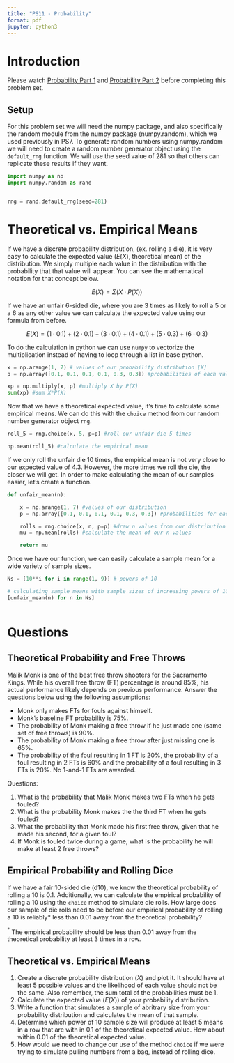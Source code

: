 ```yaml
---
title: "PS11 - Probability"
format: pdf
jupyter: python3
---
```


# Introduction

Please watch [Probability Part 1](https://youtu.be/OyddY7DlV58?si=fZFJNF5doZ_4mDTV) 
and [Probability Part 2](https://youtu.be/oZCskBpHWyk?si=lCFQbjzEHPfgg-Z1)
before completing this problem set.

## Setup

For this problem set we will need the numpy package, and also specifically the
random module from the numpy package (numpy.random), which we used previously in
PS7. To generate random numbers using numpy.random we will need to create a 
random number generator object using the `default_rng` function. We will use the 
seed value of 281 so that others can replicate these results if they want.

```python

import numpy as np
import numpy.random as rand


rng = rand.default_rng(seed=281)

```


# Theoretical vs. Empirical Means

If we have a discrete probability distribution, (ex. rolling a die), it is very 
easy to calculate the expected value ($E(X)$, theoretical mean) of the 
distribution. We simply multiple each value in the distribution with the 
probability that that value will appear. You can see the mathematical notation 
for that concept below. 

$$
E(X) = \Sigma (X \cdot P(X))
$$

If we have an unfair 6-sided die, where you are 3 times as likely to roll a 5 or
a 6 as any other value we can calculate the expected value using our formula 
from before.

$$
E(X) = (1\cdot 0.1)+(2\cdot 0.1)+(3\cdot 0.1)+(4\cdot 0.1)+(5\cdot 0.3)+(6\cdot 0.3) 
$$

To do the calculation in python we can use `numpy` to vectorize the
multiplication instead of having to loop through a list in base python.

```python

x = np.arange(1, 7) # values of our probability distribution [X]
p = np.array([0.1, 0.1, 0.1, 0.1, 0.3, 0.3]) #probabilities of each value [P(X)]

xp = np.multiply(x, p) #multiply X by P(X)
sum(xp) #sum X*P(X)

```

Now that we have a theoretical expected value, it's time to calculate some 
empirical means. We can do this with the `choice` method from our random number
generator object `rng`. 

```python

roll_5 = rng.choice(x, 5, p=p) #roll our unfair die 5 times

np.mean(roll_5) #calculate the empirical mean

```

If we only roll the unfair die 10 times, the empirical mean is not very close to
our expected value of 4.3. However, the more times we roll the die, the closer 
we will get. In order to make calculating the mean of our samples easier, let's 
create a function.

```python

def unfair_mean(n):

    x = np.arange(1, 7) #values of our distribution
    p = np.array([0.1, 0.1, 0.1, 0.1, 0.3, 0.3]) #probabilities for each value

    rolls = rng.choice(x, n, p=p) #draw n values from our distribution
    mu = np.mean(rolls) #calculate the mean of our n values

    return mu

```

 Once we have our function, we can easily calculate a sample mean for a wide 
 variety of sample sizes.

```python

Ns = [10**i for i in range(1, 9)] # powers of 10

# calculating sample means with sample sizes of increasing powers of 10
[unfair_mean(n) for n in Ns] 
 
```

# Questions

## Theoretical Probability and Free Throws

Malik Monk is one of the best free throw shooters for the Sacramento Kings. 
While his overall free throw (FT) percentage is around 85%, his actual
performance likely depends on previous performance. Answer the questions below
using the following assumptions: 

* Monk only makes FTs for fouls against himself.
* Monk's baseline FT probability is 75%.
* The probability of Monk making a free throw if he just made one (same set of free throws) is 90%.
* The probability of Monk making a free throw after just missing one is 65%.
* The probability of the foul resulting in 1 FT is 20%, the probability of a foul resulting in 2 FTs is 60% and the probability of a foul resulting in 3 FTs is 20%. No 1-and-1 FTs are awarded.

Questions:

1. What is the probability that Malik Monk makes two FTs when he gets fouled?
2. What is the probability Monk makes the the third FT when he gets fouled?
3. What the probability that Monk made his first free throw, given that he made his second, for a given foul?
4. If Monk is fouled twice during a game, what is the probability he will make at least 2 free throws?


## Empirical Probability and Rolling Dice

If we have a fair 10-sided die (d10), we know the theoretical probability of
rolling a 10 is 0.1. Additionally, we can calculate the empirical probability of
rolling a 10 using the `choice` method to simulate die rolls. How large does our 
sample of die rolls need to be before our empirical probability of rolling a 
10 is reliably* less than 0.01 away from the theoretical probability?  

$^{*}$ The empirical probability should be less than 0.01 away from the
theoretical probability at least 3 times in a row.

## Theoretical vs. Empirical Means
   1. Create a discrete probability distribution ($X$) and plot it. It should have at least 5 possible values and the likelihood of each value should not be the same. Also remember, the sum total of the probabilities must be 1.
   2. Calculate the expected value ($E(X)$) of your probability distribution.
   3. Write a function that simulates a sample of abritrary size from your probability distribution and calculates the mean of that sample.
   4. Determine which power of 10 sample size will produce at least 5 means in a row that are with in 0.1 of the theoretical expected value. How about within 0.01 of the theoretical expected value.
   5. How would we need to change our use of the method `choice` if we were trying to simulate pulling numbers from a bag, instead of rolling dice.